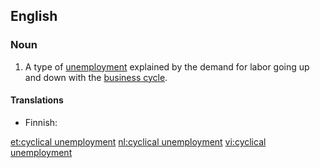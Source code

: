 {{wikipedia}}
==English==

===Noun===
{{en-noun|head=[[cyclical]] [[unemployment]]|-}}

# {{context|economics|lang=en}} A type of [[unemployment]] explained by the demand for labor going up and down with the [[business cycle]].

====Translations====
{{trans-top|type of unemployment}}
* Finnish: {{t-|fi|suhdannetyöttömyys}}
{{trans-mid}}
{{trans-bottom}}

[[et:cyclical unemployment]]
[[nl:cyclical unemployment]]
[[vi:cyclical unemployment]]